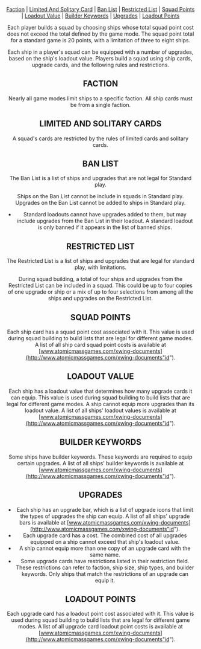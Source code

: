 <Header title="SQUAD BUILDING"/>

[Faction](#faction "id") |
[Limited And Solitary Card](#limited-and-soitary-cards "id") |
[Ban List](#ban-list "id") |
[Restricted List](#restricted-list "id") |
[Squad Points](#squad-points "id") | 
[Loadout Value](#loadout-value "id") |
[Builder Keywords](#builder-keywords "id") |
[Upgrades](#upgrades "id") | 
[Loadout Points](#loadout-points "id")


Each player builds a squad by choosing ships whose total squad point cost
does not exceed the total defined by the game mode. The squad point total for
a standard game is 20 points, with a limitation of three to eight ships.

Each ship in a player's squad can be equipped with a number of upgrades,
based on the ship's loadout value. Players build a squad using ship cards,
upgrade cards, and the following rules and restrictions.

## FACTION

Nearly all game modes limit ships to a specific faction. All ship cards must be
from a single faction.

## LIMITED AND SOLITARY CARDS
A squad's cards are restricted by the rules of limited cards and solitary cards.

## BAN LIST

The Ban List is a list of ships and upgrades that are not legal for Standard
play.

Ships on the Ban List cannot be include in squads in Standard play. Upgrades
on the Ban List cannot be added to ships in Standard play.

* Standard loadouts cannot have upgrades added to them, but may include
upgrades from the Ban List in their loadout. A standard loadout is only
banned if it appears in the list of banned ships.

## RESTRICTED LIST

The Restricted List is a list of ships and upgrades that are legal for standard
play, with limitations.

During squad building, a total of four ships and upgrades from the Restricted
List can be included in a squad. This could be up to four copies of one
upgrade or ship or a mix of up to four selections from among all the ships and
upgrades on the Restricted List.

## SQUAD POINTS

Each ship card has a squad point cost associated with it. This value is used
during squad building to build lists that are legal for different game modes. A
list of all ship card squad point costs is available at [www.atomicmassgames.com/xwing-documents](http://www.atomicmassgames.com/xwing-documents"id").

## LOADOUT VALUE

Each ship has a loadout value that determines how many upgrade cards it can
equip. This value is used during squad building to build lists that are legal for
different game modes. A ship cannot equip more upgrades than its loadout
value. A list of all ships' loadout values is available at [www.atomicmassgames.com/xwing-documents](http://www.atomicmassgames.com/xwing-documents"id").

## BUILDER KEYWORDS

Some ships have builder keywords. These keywords are required to equip
certain upgrades. A list of all ships' builder keywords is available at [www.atomicmassgames.com/xwing-documents](http://www.atomicmassgames.com/xwing-documents"id").

## UPGRADES
* Each ship has an upgrade bar, which is a list of upgrade icons that limit
the types of upgrades the ship can equip. A list of all ships' upgrade bars
is available at [www.atomicmassgames.com/xwing-documents](http://www.atomicmassgames.com/xwing-documents"id").
* Each upgrade card has a cost. The combined cost of all upgrades
equipped on a ship cannot exceed that ship's loadout value.
* A ship cannot equip more than one copy of an upgrade card with the same
name.
* Some upgrade cards have restrictions listed in their restriction field.
These restrictions can refer to faction, ship size, ship types, and builder
keywords. Only ships that match the restrictions of an upgrade can equip
it.
## LOADOUT POINTS
Each upgrade card has a loadout point cost associated with it. This value
is used during squad building to build lists that are legal for different game
modes. A list of all upgrade card loadout point costs is available at [www.atomicmassgames.com/xwing-documents](http://www.atomicmassgames.com/xwing-documents"id").

